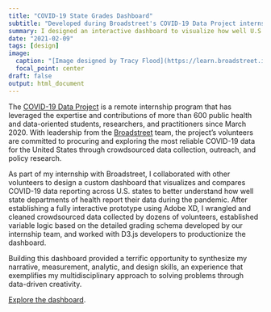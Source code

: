 ```yaml
---
title: "COVID-19 State Grades Dashboard"
subtitle: "Developed during Broadstreet's COVID-19 Data Project internship."
summary: I designed an interactive dashboard to visualize how well U.S. states report their COVID-19 data.  
date: "2021-02-09"
tags: [design]
image:
  caption: "[Image designed by Tracy Flood](https://learn.broadstreet.io/about-us/)"
  focal_point: center
draft: false
output: html_document
---
```


The [COVID-19 Data Project](https://covid19dataproject.org/) is a remote internship program that has leveraged the expertise and contributions of more than 600 public health and data-oriented students, researchers, and practitioners since March 2020. With leadership from the [Broadstreet](https://learn.broadstreet.io/) team, the project's volunteers are committed to procuring and exploring the most reliable COVID-19 data for the United States through crowdsourced data collection, outreach, and policy research.

As part of my internship with Broadstreet, I collaborated with other volunteers to design a custom dashboard that visualizes and compares COVID-19 data reporting across U.S. states to better understand how well state departments of health report their data during the pandemic. After establishing a fully interactive prototype using Adobe XD, I wrangled and cleaned crowdsourced data collected by dozens of volunteers, established variable logic based on the detailed grading schema developed by our internship team, and worked with D3.js developers to productionize the dashboard. 

Building this dashboard provided a terrific opportunity to synthesize my narrative, measurement, analytic, and design skills, an experience that exemplifies my multidisciplinary approach to solving problems through data-driven creativity.

[Explore the dashboard](https://www.broadstreet.io/state-grades/).